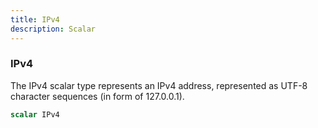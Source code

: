 ```yaml
---
title: IPv4
description: Scalar
---
```


### IPv4
The IPv4 scalar type represents an IPv4 address, represented as UTF-8 character sequences (in form of 127.0.0.1).


```graphql
scalar IPv4
```


